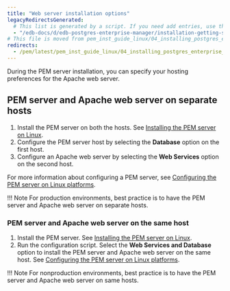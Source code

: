 ```yaml
---
title: "Web server installation options"
legacyRedirectsGenerated:
  # This list is generated by a script. If you need add entries, use the `legacyRedirects` key.
  - "/edb-docs/d/edb-postgres-enterprise-manager/installation-getting-started/linux-installation-guide/8.0/installing_pem_server_and_apache_web_server_preferences.html"
# This file is moved from pem_inst_guide_linux/04_installing_postgres_enterprise_manager
redirects:
  - /pem/latest/pem_inst_guide_linux/04_installing_postgres_enterprise_manager/02_installing_pem_server_and_apache_web_server_preferences/
---
```


During the PEM server installation, you can specify your hosting preferences for the Apache web server.

##  PEM server and Apache web server on separate hosts

1.  Install the PEM server on both the hosts. See [Installing the PEM server on Linux](/pem/latest/installing_pem_server/installing_on_linux/using_edb_repository).
2.  Configure the PEM server host by selecting the **Database** option on the first host. 
3.  Configure an Apache web server by selecting the **Web Services** option on the second host.

For more information about configuring a PEM server, see [Configuring the PEM server on Linux platforms](/pem/latest/installing_pem_server/installing_on_linux/configuring_the_pem_server_on_linux).

!!! Note
    For production environments, best practice is to have the PEM server and Apache web server on separate hosts.
 
###  PEM server and Apache web server on the same host

1.  Install the PEM server. See [Installing the PEM server on Linux](/pem/latest/installing_pem_server/installing_on_linux/using_edb_repository).
2.  Run the configuration script. Select the **Web Services and Database** option to install the PEM server and Apache web server on the same host. See [Configuring the PEM server on Linux platforms](/pem/latest/installing_pem_server/installing_on_linux/configuring_the_pem_server_on_linux).

!!! Note
    For nonproduction environments, best practice is to have the PEM server and Apache web server on same hosts.

